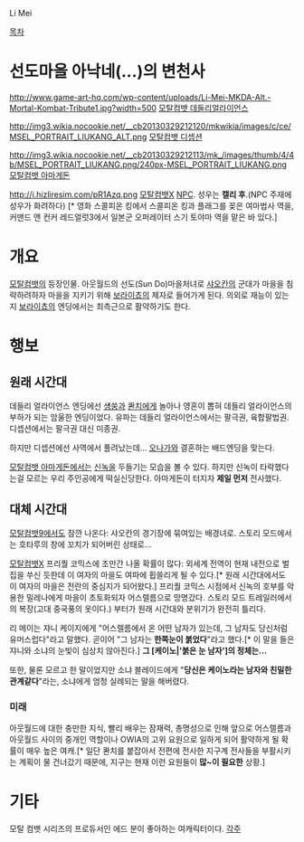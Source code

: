 Li Mei

[[목차]]
= 선도마을 아낙네(...)의 변천사 =

http://www.game-art-hq.com/wp-content/uploads/Li-Mei-MKDA-Alt.-Mortal-Kombat-Tribute1.jpg?width=500
[[모탈컴뱃 데들리얼라이언스]]

http://img3.wikia.nocookie.net/__cb20130329212120/mkwikia/images/c/ce/MSEL_PORTRAIT_LIUKANG_ALT.png
[[모탈컴뱃 디셉션]]

http://img3.wikia.nocookie.net/__cb20130329212113/mk_/images/thumb/4/4b/MSEL_PORTRAIT_LIUKANG.png/240px-MSEL_PORTRAIT_LIUKANG.png
[[모탈컴뱃 아마게돈]]

http://i.hizliresim.com/pR1Azq.png
[[모탈컴뱃X]] [[NPC]]. 성우는 '''캘리 후'''.(NPC 주재에 성우가 화려하다) [* 영화 스콜피온 킹에서 스콜피온 킹과 플래그를 꽂은 여마법사 역을, 커맨드 앤 컨커 레드얼럿3에서 일본군 오퍼레이터 스기 토야마 역을 맡은 바 있다.]

= 개요 =
[[모탈컴뱃]]의 등장인물. 
아웃월드의 선도(Sun Do)마을처녀로 [[샤오칸]]의 군대가 마을을 침략하려하자 마을을 지키기 위해 [[보라이쵸]]의 제자로 들어가게 된다. 의외로 재능이 있는지 [[보라이쵸]]의 엔딩에서는 최측근으로 활약하기도 한다. 

= 행보 =
== 원래 시간대 ==
데들리 얼라이언스 엔딩에선 [[섕쑹]]과 [[콴치]]에게 놀아나 영혼이 뽑혀 데들리 얼라이언스의 부하가 되는 암울한 엔딩이었다. 유파는 데들리 얼라이언스에서는 팔극권, 육합팔법권. 디셉션에서는 팔극권 대신 미종권.

하지만 디셉션에선 사역에서 풀려났는데... [[오나가]]와 결혼하는 배드엔딩을 맞는다.

[[모탈컴뱃 아마게돈]]에서는 [[신녹]]을 두들기는 모습을 볼 수 있다. 하지만 신녹이 타락했다는걸 모르는 우리 주인공에게 떡실신당한다. 아마게돈이 터지자 '''제일 먼저''' 전사했다.

== 대체 시간대 ==
[[모탈컴뱃9]]에서도 잠깐 나온다: 샤오칸의 경기장에 묶여있는 배경녀로. 스토리 모드에서는 호타루의 창에 꼬치가 되어버린 상태로...

[[모탈컴뱃X]] 프리퀄 코믹스에 조만간 나올 확률이 많다: 외세계 전역이 현재 내전으로 벌집을 쑤신 듯한데 이 여자의 마을도 여파에 휩쓸리게 될 수 있다.[* 원래 시간대에서도 이 여자의 마을은 전란의 중심지가 되어왔다.] 프리퀄 코믹스 시점에서 신녹의 호부를 악용한 밀레나에게 마을이 초토화되자 어스렐름으로 망명갔다. 스토리 모드 트레일러에서의 복장(고대 중국풍의 옷이다.) 부터가 원래 시간대와 분위기가 완전히 틀리다.

리 메이는 쟈니 케이지에게 "어스렐름에서 온 어떤 남자가 있는데, 그 남자도 당신처럼 유머스럽다"라고 말했다. 곧이어 "그 남자는 '''한쪽눈이 붉었다'''"라고 했다.[* 이 말을 들은 쟈니와 소냐의 눈빛이 심상치 않아진다.] '''그 [케이노|'붉은 눈 남자']의 정체는...'''

또한, 물론 모르고 한 말이었지만 소냐 블레이드에게 "'''당신은 케이노라는 남자와 친밀한 관계같다'''"라는, 소냐에게 엄청 실례되는 말을 해버렸다.
=== 미래 ===
아웃월드에 대한 충만한 지식, 빨리 배우는 잠재력, 총명성으로 인해 앞으로 어스렐름과 아웃월드 사이의 중개인 역할이나 OWIA의 고위 요원으로 일하게 되어 활약하게 될 확률이 매우 높은 여캐.[* 일단 콴치를 붙잡아서 전편에 전사한 지구계 전사들을 부활시키는 계획이 물 건너갔기 때문에, 지구는 현재 이런 요원들이 '''많~이 필요한''' 상황.]

= 기타 =
모탈 컴뱃 시리즈의 프로듀서인 에드 분이 좋아하는 여캐릭터이다. 
[[각주]]
